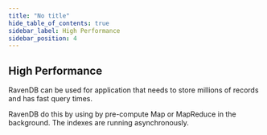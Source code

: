 ```yaml
---
title: "No title"
hide_table_of_contents: true
sidebar_label: High Performance
sidebar_position: 4
---
```




## High Performance

RavenDB can be used for application that needs to store millions of records and has fast query times.

RavenDB do this by using by pre-compute Map or MapReduce in the background. The indexes are running asynchronously.  
